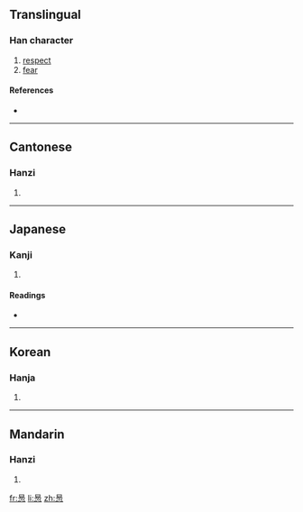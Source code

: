 ==Translingual==

===Han character===
{{Han char|rn=61|rad=心|as=08|sn=12|four=|canj=日竹心 (AHP)}}

# [[respect]]
# [[fear]]

====References====
* {{Han ref|kx=0391.010|hdz=42311.030|uh=60D6|ud=24790}}

----

==Cantonese==

===Hanzi===
{{yue-hanzi|jyut=|y=tik4}}

# {{defn|Cantonese|sort=心08}}

----

==Japanese==

===Kanji===
{{ja-kanji|grade=|rs=心08}}

# {{defn|Japanese|sort=心08}}

====Readings====
* {{ja-readings|on=[[てき]] (teki), [[ちゃく]] (chaku)|kun=[[つつしむ]] (tsutsushimu)}}

----

==Korean==

===Hanja===
{{ko-hanja|hangeul=척|eumhun=|rv=cheok|mr=ch'ŏk|y=chek}}

# {{defn|Korean|sort=心08}}

----

==Mandarin==

===Hanzi===
{{cmn-hanzi|pin=[[tì]] ([[ti4]])|wg=t'i<sup>4</sup>}}

# {{defn|Mandarin|sort=心08}}

[[fr:惖]]
[[li:惖]]
[[zh:惖]]